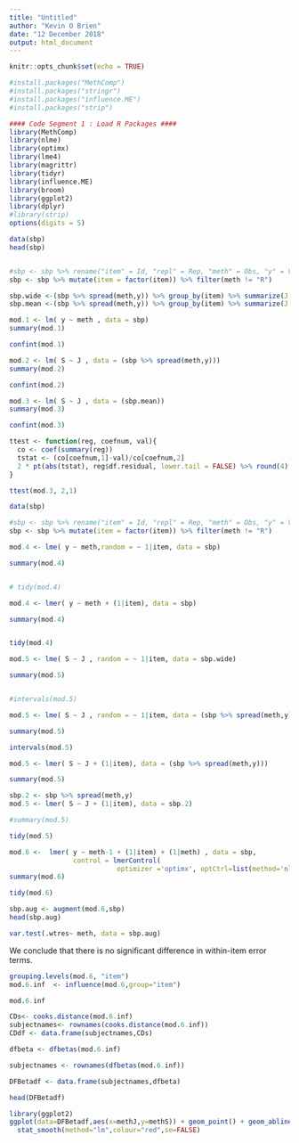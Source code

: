 ---
title: "Untitled"
author: "Kevin O Brien"
date: "12 December 2018"
output: html_document
---

```{r setup, include=FALSE}
knitr::opts_chunk$set(echo = TRUE)

#install.packages("MethComp")
#install.packages("stringr")
#install.packages("influence.ME")
#install.packages("strip")

#### Code Segment 1 : Load R Packages ####
library(MethComp)
library(nlme)
library(optimx)
library(lme4)
library(magrittr)
library(tidyr)
library(influence.ME)
library(broom)
library(ggplot2)
library(dplyr)
#library(strip)
options(digits = 5)
```

```{r, include=FALSE}
data(sbp)
head(sbp)

```


```{r}


```

```{r}
#sbp <- sbp %>% rename("item" = Id, "repl" = Rep, "meth" = Obs, "y" = Vic) %>% dplyr::select(-Sub)
sbp <- sbp %>% mutate(item = factor(item)) %>% filter(meth != "R")

sbp.wide <-(sbp %>% spread(meth,y)) %>% group_by(item) %>% summarize(J = mean(J,na.rm=TRUE),S=mean(S,na.rm=TRUE))
sbp.mean <-(sbp %>% spread(meth,y)) %>% group_by(item) %>% summarize(J = mean(J,na.rm=TRUE),S=mean(S,na.rm=TRUE))
```

```{r}
mod.1 <- lm( y ~ meth , data = sbp)
summary(mod.1)
```

```{r}
confint(mod.1)
```

```{r}

mod.2 <- lm( S ~ J , data = (sbp %>% spread(meth,y)))
summary(mod.2)
```

```{r}
confint(mod.2)
```

```{r}
mod.3 <- lm( S ~ J , data = (sbp.mean))
summary(mod.3)
```

```{r}
confint(mod.3)
```

```{r,include=FALSE}
ttest <- function(reg, coefnum, val){
  co <- coef(summary(reg))
  tstat <- (co[coefnum,1]-val)/co[coefnum,2]
  2 * pt(abs(tstat), reg$df.residual, lower.tail = FALSE) %>% round(4)
}
```

```{r}
ttest(mod.3, 2,1)
```

```{r,include=FALSE}
data(sbp)

#sbp <- sbp %>% rename("item" = Id, "repl" = Rep, "meth" = Obs, "y" = Vic) %>% dplyr::select(-Sub)
sbp <- sbp %>% mutate(item = factor(item)) %>% filter(meth != "R")
```

```{r}

mod.4 <- lme( y ~ meth,random = ~ 1|item, data = sbp)

summary(mod.4)


# tidy(mod.4)

mod.4 <- lmer( y ~ meth + (1|item), data = sbp)

summary(mod.4)


tidy(mod.4)
```

```{r}
mod.5 <- lme( S ~ J , random = ~ 1|item, data = sbp.wide)

summary(mod.5)


#intervals(mod.5)
```

```{r}
mod.5 <- lme( S ~ J , random = ~ 1|item, data = (sbp %>% spread(meth,y)))

summary(mod.5)
```

```{r}

intervals(mod.5)

mod.5 <- lmer( S ~ J + (1|item), data = (sbp %>% spread(meth,y)))

summary(mod.5)

```
```{r}

sbp.2 <- sbp %>% spread(meth,y)
mod.5 <- lmer( S ~ J + (1|item), data = sbp.2)

#summary(mod.5)

tidy(mod.5)
```

```{r}
mod.6 <-  lmer( y ~ meth-1 + (1|item) + (1|meth) , data = sbp,
                control = lmerControl(
                           optimizer ='optimx', optCtrl=list(method='nlminb')))
summary(mod.6)
```

```{r}

tidy(mod.6)
```

```{r,include=FALSE}
sbp.aug <- augment(mod.6,sbp)
head(sbp.aug)
```

```{r}
var.test(.wtres~ meth, data = sbp.aug)
```
We conclude that there is no significant difference in within-item error terms.
```{r}

grouping.levels(mod.6, "item")
mod.6.inf  <- influence(mod.6,group="item")
```
```{r}
mod.6.inf

```

```{r}
CDs<- cooks.distance(mod.6.inf)
subjectnames<- rownames(cooks.distance(mod.6.inf))
CDdf <- data.frame(subjectnames,CDs)
```

```{r}
dfbeta <- dfbetas(mod.6.inf)
```

```{r}
subjectnames <- rownames(dfbetas(mod.6.inf))
```

```{r}
DFBetadf <- data.frame(subjectnames,dfbeta)

```
```{r}
head(DFBetadf)
```
```{r}
library(ggplot2)
ggplot(data=DFBetadf,aes(x=methJ,y=methS)) + geom_point() + geom_abline() + 
  stat_smooth(method="lm",colour="red",se=FALSE)
```